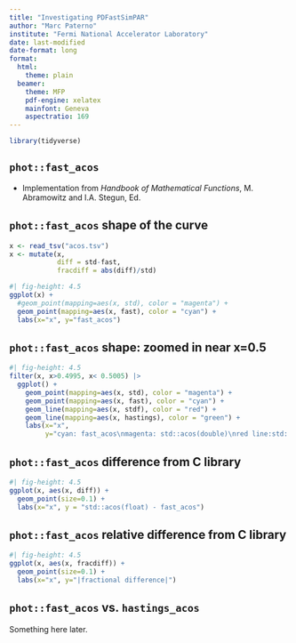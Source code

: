 ```yaml
---
title: "Investigating PDFastSimPAR"
author: "Marc Paterno"
institute: "Fermi National Accelerator Laboratory"
date: last-modified
date-format: long
format:
  html:
    theme: plain
  beamer:
    theme: MFP
    pdf-engine: xelatex
    mainfont: Geneva
    aspectratio: 169
---
```


```r
library(tidyverse)
```

## `phot::fast_acos`

* Implementation from *Handbook of Mathematical Functions*, M. Abramowitz and I.A. Stegun, Ed.

## `phot::fast_acos` shape of the curve

```r
x <- read_tsv("acos.tsv")
x <- mutate(x,
            diff = std-fast,
            fracdiff = abs(diff)/std)
```

```r
#| fig-height: 4.5
ggplot(x) +
  #geom_point(mapping=aes(x, std), color = "magenta") +
  geom_point(mapping=aes(x, fast), color = "cyan") +
  labs(x="x", y="fast_acos")
```

## `phot::fast_acos` shape: zoomed in near x=0.5

```r
#| fig-height: 4.5
filter(x, x>0.4995, x< 0.5005) |>
  ggplot() +
    geom_point(mapping=aes(x, std), color = "magenta") +
    geom_point(mapping=aes(x, fast), color = "cyan") +
    geom_line(mapping=aes(x, stdf), color = "red") +
    geom_line(mapping=aes(x, hastings), color = "green") +
    labs(x="x",
         y="cyan: fast_acos\nmagenta: std::acos(double)\nred line:std::acos(float)")
```

## `phot::fast_acos` difference from C library

```r
#| fig-height: 4.5
ggplot(x, aes(x, diff)) +
  geom_point(size=0.1) +
  labs(x="x", y = "std::acos(float) - fast_acos")
```

## `phot::fast_acos` relative difference from C library

```r
#| fig-height: 4.5
ggplot(x, aes(x, fracdiff)) +
  geom_point(size=0.1) +
  labs(x="x", y="|fractional difference|")
```

## `phot::fast_acos` vs. `hastings_acos`

Something here later.